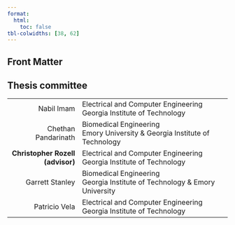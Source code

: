 ```yaml
---
format:
  html:
    toc: false
tbl-colwidths: [38, 62]
---
```

::: {.hidden}
# Front Matter {.unnumbered}
:::

## Thesis committee

+------------------------:+:---------------------------------------------------+
|    Nabil Imam           | Electrical and Computer Engineering \              |
|                         | Georgia Institute of Technology                    |
+-------------------------+----------------------------------------------------+
|    Chethan Pandarinath  | Biomedical Engineering \                           |
|                         | Emory University & Georgia Institute of Technology |
+-------------------------+----------------------------------------------------+
|  **Christopher Rozell** | Electrical and Computer Engineering \              |
|     **(advisor)**       | Georgia Institute of Technology                    |
+-------------------------+----------------------------------------------------+
|   Garrett Stanley       | Biomedical Engineering \                           |
|                         | Georgia Institute of Technology & Emory University |
+-------------------------+----------------------------------------------------+
|   Patricio Vela         | Electrical and Computer Engineering \              |
|                         | Georgia Institute of Technology                    |
+-------------------------+----------------------------------------------------+
